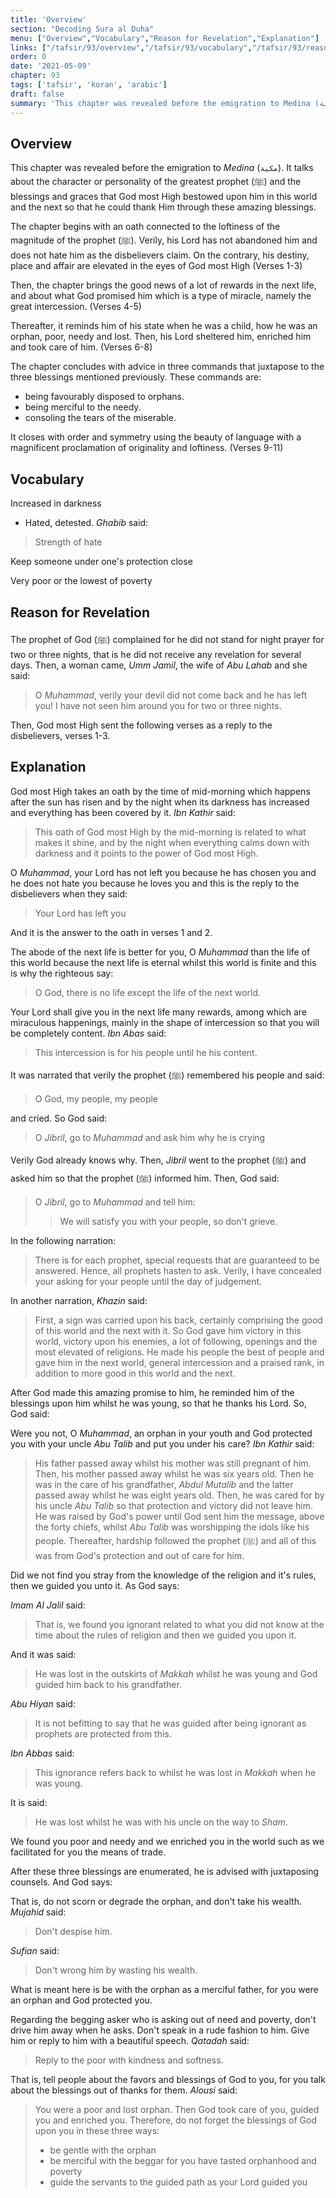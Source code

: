 ```yaml
---
title: 'Overview'
section: "Decoding Sura al Duha"
menu: ["Overview","Vocabulary","Reason for Revelation","Explanation"]
links: ["/tafsir/93/overview","/tafsir/93/vocabulary","/tafsir/93/reason","/tafsir/93/explanation"]
order: 0
date: '2021-05-09'
chapter: 93
tags: ['tafsir', 'koran', 'arabic']
draft: false
summary: 'This chapter was revealed before the emigration to Medina (مكية). It talks about the character/personality of the greatest prophet, peace be upon him, and the blessings and graces that Allah most High bestowed upon him in this world and the next so that he could thank Him by these amazing blessings.'
---
```


## Overview

This chapter was revealed before the emigration to *Medina* (`مكية`). It talks about the character or personality of the greatest prophet (ﷺ) and the blessings and graces that God most High bestowed upon him in this world and the next so that he could thank Him through these amazing blessings.

The chapter begins with an oath connected to the loftiness of the magnitude of the prophet (ﷺ). Verily, his Lord has not abandoned him and does not hate him as the disbelievers claim. On the contrary, his destiny, place and affair are elevated in the eyes of God most High (Verses 1-3)

Then, the chapter brings the good news of a lot of rewards in the next life, and about what God promised him which is a type of miracle, namely the great intercession. (Verses 4-5)

Thereafter, it reminds him of his state when he was a child, how he was an orphan, poor, needy and lost. Then, his Lord sheltered him, enriched him and took care of him. (Verses 6-8)

The chapter concludes with advice in three commands that juxtapose to the three blessings mentioned previously. These commands are: 

- being favourably disposed to orphans.
- being merciful to the needy.
- consoling the tears of the miserable.

It closes with order and symmetry using the beauty of language with a magnificent proclamation of originality and loftiness. (Verses 9-11)

## Vocabulary

<Vocabulary word="سجى">

Increased in darkness

</Vocabulary>

<Vocabulary word="قلى">

- Hated, detested. *Ghabib* said: 

> Strength of hate

</Vocabulary>

<Vocabulary word="آوى">

Keep someone under one's protection close

</Vocabulary>

<Vocabulary word="عائلاً">

Very poor or the lowest of poverty

</Vocabulary>

## Reason for Revelation

The prophet of God (ﷺ) complained for he did not stand for night prayer for two or three nights, that is he did not receive any revelation for several days. Then, a woman came, *Umm Jamil*, the wife of *Abu Lahab* and she said:

> O *Muhammad*, verily your devil did not come back and he has left you! I have not seen him around you for two or three nights. 

Then, God most High sent the following verses as a reply to the disbelievers, verses 1-3.

## Explanation

<ShowVerses sura="93" ayahs={[1,2]}>

God most High takes an oath by the time of mid-morning which happens after the sun has risen and by the night when its darkness has increased and everything has been covered by it. *Ibn Kathir* said: 

> This oath of God most High by the mid-morning is related to what makes it shine, and by the night when everything calms down with darkness and it points to the power of God most High.

</ShowVerses>

<ShowVerses sura="93" ayahs={[3]}>

O *Muhammad*, your Lord has not left you because he has chosen you and he does not hate you because he loves you and this is the reply to the disbelievers when they said: 

> Your Lord has left you

And it is the answer to the oath in verses 1 and 2.

</ShowVerses>

<ShowVerses sura="93" ayahs={[4]}>

The abode of the next life is better for you, O *Muhammad* than the life of this world because the next life is eternal whilst this world is finite and this is why the righteous say:

> O God, there is no life except the life of the next world.

</ShowVerses>

<ShowVerses sura="93" ayahs={[5]}>

Your Lord shall give you in the next life many rewards, among which are miraculous happenings, mainly in the shape of intercession so that you will be completely content. *Ibn Abas* said:

> This intercession is for his people until he his content. 

It was narrated that verily the prophet (ﷺ) remembered his people and said: 

> O God, my people, my people

and cried. So God said:

> O *Jibril*, go to *Muhammad* and ask him why he is crying

Verily God already knows why. Then, *Jibril* went to the prophet (ﷺ) and asked him so that the prophet (ﷺ) informed him. Then, God said:

> O *Jibril*, go to *Muhammad* and tell him: 
>
> > We will satisfy you with your people, so don't grieve.

In the following narration: 

> There is for each prophet, special requests that are guaranteed to be answered. Hence, all prophets hasten to ask. Verily, I have concealed your asking for your people until the day of judgement.

In another narration, *Khazin* said: 

> First, a sign was carried upon his back, certainly comprising the good of this world and the next with it. So God gave him victory in this world, victory upon his enemies, a lot of following, openings and the most elevated of religions. He made his people the best of people and gave him in the next world, general intercession and a praised rank, in addition to more good in this world and the next.

</ShowVerses>

After God made this amazing promise to him, he reminded him of the blessings upon him whilst he was young, so that he thanks his Lord. So, God said:

<ShowVerses sura="93" ayahs={[6]}>

Were you not, O *Muhammad*, an orphan in your youth and God protected you with your uncle *Abu Talib* and put you under his care? *Ibn Kathir* said: 

> His father passed away whilst his mother was still pregnant of him. Then, his mother passed away whilst he was six years old. Then he was in the care of his grandfather, *Abdul Mutalib* and the latter passed away whilst he was eight years old. Then, he was cared for by his uncle *Abu Talib* so that protection and victory did not leave him. He was raised by God's power until God sent him the message, above the forty chiefs, whilst *Abu Talib* was worshipping the idols like his people. Thereafter, hardship followed the prophet (ﷺ) and all of this was from God's protection and out of care for him.

</ShowVerses>

<ShowVerses sura="93" ayahs={[7]}>

Did we not find you stray from the knowledge of the religion and it's rules, then we guided you unto it. As God says:

<ShowVerses sura="42" ayahs={[52]}/>

*Imam Al Jalil* said: 

> That is, we found you ignorant related to what you did not know at the time about the rules of religion and then we guided you upon it. 

And it was said:

> He was lost in the outskirts of *Makkah* whilst he was young and God guided him back to his grandfather. 

*Abu Hiyan* said:

> It is not befitting to say that he was guided after being ignorant as prophets are protected from this. 

*Ibn Abbas* said:

> This ignorance refers back to whilst he was lost in *Makkah* when he was young.

It is said:

> He was lost whilst he was with his uncle on the way to *Sham*.

</ShowVerses>

<ShowVerses sura="93" ayahs={[8]}>

We found you poor and needy and we enriched you in the world such as we facilitated for you the means of trade. 

</ShowVerses>

After these three blessings are enumerated, he is advised with juxtaposing counsels. And God says:

<ShowVerses sura="93" ayahs={[9]}>

That is, do not scorn or degrade the orphan, and don't take his wealth. *Mujahid* said: 

> Don't despise him. 

*Sufian* said: 

> Don't wrong him by wasting his wealth.

What is meant here is be with the orphan as a merciful father, for you were an orphan and God protected you.

</ShowVerses>

<ShowVerses sura="93" ayahs={[10]}>

Regarding the begging asker who is asking out of need and poverty, don't drive him away when he asks. Don't speak in a rude fashion to him. Give him or reply to him with a beautiful speech. *Qatadah* said:

> Reply to the poor with kindness and softness.

</ShowVerses>

<ShowVerses sura="93" ayahs={[11]}>

That is, tell people about the favors and blessings of God to you, for you talk about the blessings out of thanks for them. *Alousi* said:

> You were a poor and lost orphan. Then God took care of you, guided you and enriched you. Therefore, do not forget the blessings of God upon you in these three ways: 
>
> - be gentle with the orphan
> - be merciful with the beggar for you have tasted orphanhood and poverty
> - guide the servants to the guided path as your Lord guided you

</ShowVerses>
